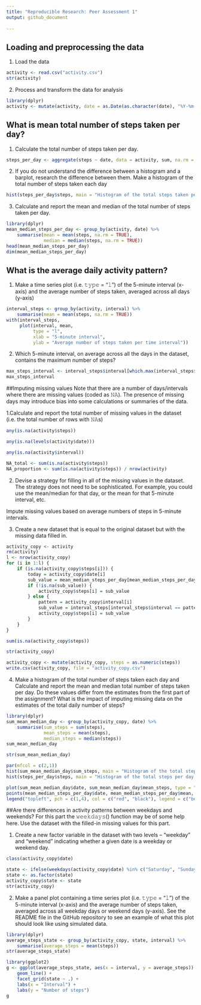 ```yaml
---
title: "Reproducible Research: Peer Assessment 1"
output: github_document
        
---
```


## Loading and preprocessing the data
1. Load the data
```r
activity <- read.csv("activity.csv")
str(activity)
```
2. Process and transform the data for analysis
```r
library(dplyr)
activity <- mutate(activity, date = as.Date(as.character(date), "%Y-%m-%d"))
```
## What is mean total number of steps taken per day?
1. Calculate the total number of steps taken per day.
```r
steps_per_day <- aggregate(steps ~ date, data = activity, sum, na.rm = TRUE)
```
2. If you do not understand the difference between a histogram and a barplot, research the difference between them. Make a histogram of the total number of steps taken each day
```r
hist(steps_per_day$steps, main = "Histogram of the total steps taken per day", xlab = "Steps", breaks = 16, col = "wheat")
```
3. Calculate and report the mean and median of the total number of steps taken per day.
```r
library(dplyr)
mean_median_steps_per_day <- group_by(activity, date) %>%
    summarise(mean = mean(steps, na.rm = TRUE),
              median = median(steps, na.rm = TRUE))
head(mean_median_steps_per_day)
dim(mean_median_steps_per_day)
```
## What is the average daily activity pattern?
1. Make a time series plot (i.e. 𝚝𝚢𝚙𝚎 = “𝚕”) of the 5-minute interval (x-axis) and the average number of steps taken, averaged across all days (y-axis)
```r
interval_steps <- group_by(activity, interval) %>%
    summarise(mean = mean(steps, na.rm = TRUE))
with(interval_steps, 
     plot(interval, mean, 
          type = "l", 
          xlab = "5-minute interval",
          ylab = "Average number of steps taken per time interval"))
```
2. Which 5-minute interval, on average across all the days in the dataset, contains the maximum number of steps?
```r
max_steps_interval <- interval_steps$interval[which.max(interval_steps$mean)]
max_steps_interval
```
##Imputing missing values
Note that there are a number of days/intervals where there are missing values (coded as 𝙽𝙰). The presence of missing days may introduce bias into some calculations or summaries of the data.

1.Calculate and report the total number of missing values in the dataset (i.e. the total number of rows with 𝙽𝙰s)
```r
any(is.na(activity$steps))
```
```r
any(is.na(levels(activity$date)))
```
```r
any(is.na(activity$interval))
```
```r
NA_total <- sum(is.na(activity$steps))
NA_proportion <- sum(is.na(activity$steps)) / nrow(activity)
```
2. Devise a strategy for filling in all of the missing values in the dataset. The strategy does not need to be sophisticated. For example, you could use the mean/median for that day, or the mean for that 5-minute interval, etc.

Impute missing values based on average numbers of steps in 5-minute intervals.

3. Create a new dataset that is equal to the original dataset but with the missing data filled in.
```r
activity_copy <- activity
rm(activity)  
l <- nrow(activity_copy)
for (i in 1:l) {
    if (is.na(activity_copy$steps[i])) {
        today = activity_copy$date[i]
        sub_value = mean_median_steps_per_day[mean_median_steps_per_day$date == today, "median"]
        if (!is.na(sub_value)) {
            activity_copy$steps[i] = sub_value
        } else {
            pattern = activity_copy$interval[i]
            sub_value = interval_steps[interval_steps$interval == pattern, "mean"]
            activity_copy$steps[i] = sub_value
        }
    }
}

sum(is.na(activity_copy$steps))
```
```r
str(activity_copy)
```
```r
activity_copy <- mutate(activity_copy, steps = as.numeric(steps))
write.csv(activity_copy, file = "activity_copy.csv")
```
4. Make a histogram of the total number of steps taken each day and Calculate and report the mean and median total number of steps taken per day. Do these values differ from the estimates from the first part of the assignment? What is the impact of imputing missing data on the estimates of the total daily number of steps?
```r
library(dplyr)
sum_mean_median_day <- group_by(activity_copy, date) %>%
    summarise(sum_steps = sum(steps),
              mean_steps = mean(steps),
              median_steps = median(steps))
sum_mean_median_day
```
```r
str(sum_mean_median_day)
```
```r
par(mfcol = c(2,1))
hist(sum_mean_median_day$sum_steps, main = "Histogram of the total steps per day AFTER missing data filling", xlab = "Steps", breaks = 16, col = "wheat")
hist(steps_per_day$steps, main = "Histogram of the total steps per day BEFORE missing data filling", xlab = "Steps", breaks = 16, col = "wheat", ylim = c(0,15))
```
```r
plot(sum_mean_median_day$date, sum_mean_median_day$mean_steps, type = "h", pch = 1, col = "red")
points(mean_median_steps_per_day$date, mean_median_steps_per_day$mean, pch = 4)
legend("topleft", pch = c(1,4), col = c("red", "black"), legend = c("before", "after"))
```

##Are there differences in activity patterns between weekdays and weekends?
For this part the 𝚠𝚎𝚎𝚔𝚍𝚊𝚢𝚜() function may be of some help here. Use the dataset with the filled-in missing values for this part.

1. Create a new factor variable in the dataset with two levels – “weekday” and “weekend” indicating whether a given date is a weekday or weekend day.
```r
class(activity_copy$date)
```
```r
state <- ifelse(weekdays(activity_copy$date) %in% c("Saturday", "Sunday"), "weekend", "weekday")
state <- as.factor(state)
activity_copy$state <- state
str(activity_copy)
```
2. Make a panel plot containing a time series plot (i.e. 𝚝𝚢𝚙𝚎 = “𝚕”) of the 5-minute interval (x-axis) and the average number of steps taken, averaged across all weekday days or weekend days (y-axis). See the README file in the GitHub repository to see an example of what this plot should look like using simulated data.
```r
library(dplyr)
average_steps_state <- group_by(activity_copy, state, interval) %>%
    summarise(average_steps = mean(steps))
str(average_steps_state)
```
```r
library(ggplot2)
g <- ggplot(average_steps_state, aes(x = interval, y = average_steps)) +
    geom_line() + 
    facet_grid(state ~ .) + 
    labs(x = "Interval") + 
    labs(y = "Number of steps")
g
```
